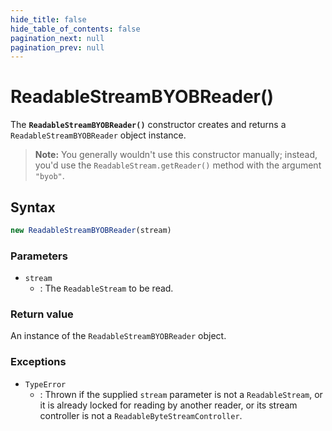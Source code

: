 ```yaml
---
hide_title: false
hide_table_of_contents: false
pagination_next: null
pagination_prev: null
---
```


# ReadableStreamBYOBReader()

The **`ReadableStreamBYOBReader()`** constructor creates and returns a `ReadableStreamBYOBReader` object instance.

> **Note:** You generally wouldn't use this constructor manually;
> instead, you'd use the `ReadableStream.getReader()` method with the argument `"byob"`.

## Syntax

```js
new ReadableStreamBYOBReader(stream)
```

### Parameters

- `stream`
  - : The `ReadableStream` to be read.

### Return value

An instance of the `ReadableStreamBYOBReader` object.

### Exceptions

- `TypeError`
  - : Thrown if the supplied `stream` parameter is not a `ReadableStream`, or it is already locked for reading by another reader, or its stream controller is not a `ReadableByteStreamController`.
